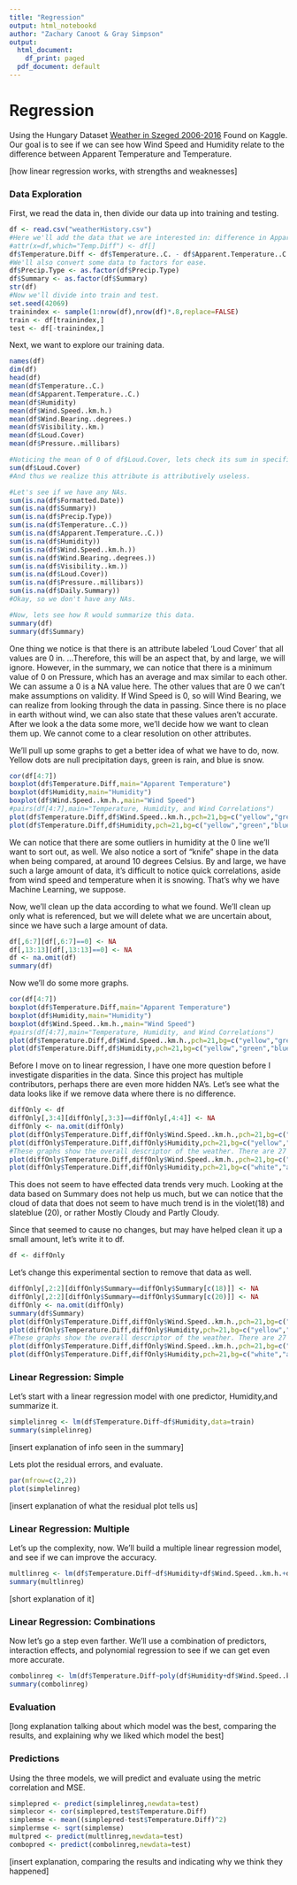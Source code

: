 ```yaml
---
title: "Regression"
output: html_notebookd
author: "Zachary Canoot & Gray Simpson"
output:
  html_document:
    df_print: paged
  pdf_document: default
---
```

# Regression

Using the Hungary Dataset [Weather in Szeged 2006-2016](https://www.kaggle.com/datasets/budincsevity/szeged-weather)
Found on Kaggle. 
Our goal is to see if we can see how Wind Speed and Humidity relate to the difference between Apparent Temperature and Temperature.

[how linear regression works, with strengths and weaknesses]


### Data Exploration
First, we read the data in, then divide our data up into training and testing.
```r
df <- read.csv("weatherHistory.csv")
#Here we'll add the data that we are interested in: difference in Apparent Temp and Temp.
#attr(x=df,which="Temp.Diff") <- df[]
df$Temperature.Diff <- df$Temperature..C. - df$Apparent.Temperature..C.
#We'll also convert some data to factors for ease.
df$Precip.Type <- as.factor(df$Precip.Type)
df$Summary <- as.factor(df$Summary)
str(df)
#Now we'll divide into train and test.
set.seed(42069)
trainindex <- sample(1:nrow(df),nrow(df)*.8,replace=FALSE)
train <- df[trainindex,]
test <- df[-trainindex,]
```



Next, we want to explore our training data. 
```r
names(df)
dim(df)
head(df)
mean(df$Temperature..C.)
mean(df$Apparent.Temperature..C.)
mean(df$Humidity)
mean(df$Wind.Speed..km.h.)
mean(df$Wind.Bearing..degrees.)
mean(df$Visibility..km.)
mean(df$Loud.Cover)
mean(df$Pressure..millibars)

#Noticing the mean of 0 of df$Loud.Cover, lets check its sum in specific.
sum(df$Loud.Cover)
#And thus we realize this attribute is attributively useless.

#Let's see if we have any NAs.
sum(is.na(df$Formatted.Date))
sum(is.na(df$Summary))
sum(is.na(df$Precip.Type))
sum(is.na(df$Temperature..C.))
sum(is.na(df$Apparent.Temperature..C.))
sum(is.na(df$Humidity))
sum(is.na(df$Wind.Speed..km.h.))
sum(is.na(df$Wind.Bearing..degrees.))
sum(is.na(df$Visibility..km.))
sum(is.na(df$Loud.Cover))
sum(is.na(df$Pressure..millibars))
sum(is.na(df$Daily.Summary))
#Okay, so we don't have any NAs.

#Now, lets see how R would summarize this data. 
summary(df)
summary(df$Summary)

```
One thing we notice is that there is an attribute labeled 'Loud Cover' that all values are 0 in.
...Therefore, this will be an aspect that, by and large, we will ignore.
However, in the summary, we can notice that there is a minimum value of 0 on Pressure, which has an average and max similar to each other. We can assume a 0 is a NA value here. 
The other values that are 0 we can't make assumptions on validity.
If Wind Speed is 0, so will Wind Bearing, we can realize from looking through the data in passing. 
Since there is no place in earth without wind, we can also state that these values aren't accurate. After we look a the data some more, we'll decide how we want to clean them up.
We cannot come to a clear resolution on other attributes.


We'll pull up some graphs to get a better idea of what we have to do, now.
Yellow dots are null precipitation days, green is rain, and blue is snow.
```r
cor(df[4:7])
boxplot(df$Temperature.Diff,main="Apparent Temperature")
boxplot(df$Humidity,main="Humidity")
boxplot(df$Wind.Speed..km.h.,main="Wind Speed")
#pairs(df[4:7],main="Temperature, Humidity, and Wind Correlations")
plot(df$Temperature.Diff,df$Wind.Speed..km.h.,pch=21,bg=c("yellow","green","blue")[as.integer(df$Precip.Type)])
plot(df$Temperature.Diff,df$Humidity,pch=21,bg=c("yellow","green","blue")[as.integer(df$Precip.Type)])

```
We can notice that there are some outliers in humidity at the 0 line we'll want to sort out, as well.
We also notice a sort of "knife" shape in the data when being compared, at around 10 degrees Celsius.
By and large, we have such a large amount of data, it's difficult to notice quick correlations, aside from wind speed and temperature when it is snowing.
That's why we have Machine Learning, we suppose. 



Now, we'll clean up the data according to what we found. We'll clean up only what is referenced, but we will delete what we are uncertain about, since we have such a large amount of data.
```r
df[,6:7][df[,6:7]==0] <- NA
df[,13:13][df[,13:13]==0] <- NA
df <- na.omit(df)
summary(df)
```


Now we'll do some more graphs.
```r
cor(df[4:7])
boxplot(df$Temperature.Diff,main="Apparent Temperature")
boxplot(df$Humidity,main="Humidity")
boxplot(df$Wind.Speed..km.h.,main="Wind Speed")
#pairs(df[4:7],main="Temperature, Humidity, and Wind Correlations")
plot(df$Temperature.Diff,df$Wind.Speed..km.h.,pch=21,bg=c("yellow","green","blue")[as.integer(df$Precip.Type)])
plot(df$Temperature.Diff,df$Humidity,pch=21,bg=c("yellow","green","blue")[as.integer(df$Precip.Type)])

```

Before I move on to linear regression, I have one more question before I investigate disparities in the data. 
Since this project has multiple contributors, perhaps there are even more hidden NA's. 
Let's see what the data looks like if we remove data where there is no difference. 
```r
diffOnly <- df
diffOnly[,3:4][diffOnly[,3:3]==diffOnly[,4:4]] <- NA
diffOnly <- na.omit(diffOnly)
plot(diffOnly$Temperature.Diff,diffOnly$Wind.Speed..km.h.,pch=21,bg=c("yellow","green","blue")[as.integer(df$Precip.Type)])
plot(diffOnly$Temperature.Diff,diffOnly$Humidity,pch=21,bg=c("yellow","green","blue")[as.integer(df$Precip.Type)])
#These graphs show the overall descriptor of the weather. There are 27 options.
plot(diffOnly$Temperature.Diff,diffOnly$Wind.Speed..km.h.,pch=21,bg=c("white","aquamarine","blue","brown","green","yellow","red","cyan","darkgray","darkgreen","magenta","orange","dodgerblue","forestgreen","gold","sienna","thistle","violet","springgreen","slateblue","wheat","tomato","yellowgreen","tan","lightblue","hotpink","darkred")[as.integer(df$Summary)])
plot(diffOnly$Temperature.Diff,diffOnly$Humidity,pch=21,bg=c("white","aquamarine","blue","brown","green","yellow","red","cyan","darkgray","darkgreen","magenta","orange","dodgerblue","forestgreen","gold","sienna","thistle","violet","springgreen","slateblue","wheat","tomato","yellowgreen","tan","lightblue","hotpink","darkred")[as.integer(df$Summary)])
```
This does not seem to have effected data trends very much.
Looking at the data based on Summary does not help us much, but we can notice that the cloud of data that does not seem to have much trend is in the violet(18) and slateblue (20), or rather Mostly Cloudy and Partly Cloudy.

Since that seemed to cause no changes, but may have helped clean it up a small amount, let's write it to df.
```r
df <- diffOnly
```


Let's change this experimental section to remove that data as well.
```r
diffOnly[,2:2][diffOnly$Summary==diffOnly$Summary[c(18)]] <- NA
diffOnly[,2:2][diffOnly$Summary==diffOnly$Summary[c(20)]] <- NA
diffOnly <- na.omit(diffOnly)
summary(df$Summary)
plot(diffOnly$Temperature.Diff,diffOnly$Wind.Speed..km.h.,pch=21,bg=c("yellow","green","blue")[as.integer(df$Precip.Type)])
plot(diffOnly$Temperature.Diff,diffOnly$Humidity,pch=21,bg=c("yellow","green","blue")[as.integer(df$Precip.Type)])
#These graphs show the overall descriptor of the weather. There are 27 options.
plot(diffOnly$Temperature.Diff,diffOnly$Wind.Speed..km.h.,pch=21,bg=c("white","aquamarine","blue","brown","green","yellow","red","cyan","darkgray","darkgreen","magenta","orange","dodgerblue","forestgreen","gold","sienna","thistle","violet","springgreen","slateblue","wheat","tomato","yellowgreen","tan","lightblue","hotpink","darkred")[as.integer(df$Summary)])
plot(diffOnly$Temperature.Diff,diffOnly$Humidity,pch=21,bg=c("white","aquamarine","blue","brown","green","yellow","red","cyan","darkgray","darkgreen","magenta","orange","dodgerblue","forestgreen","gold","sienna","thistle","violet","springgreen","slateblue","wheat","tomato","yellowgreen","tan","lightblue","hotpink","darkred")[as.integer(df$Summary)])

```




### Linear Regression: Simple
Let's start with a linear regression model with one predictor, Humidity,and summarize it. 
```r
simplelinreg <- lm(df$Temperature.Diff~df$Humidity,data=train)
summary(simplelinreg)
```
[insert explanation of info seen in the summary]

Lets plot the residual errors, and evaluate.
```r
par(mfrow=c(2,2))
plot(simplelinreg)
```
[insert explanation of what the residual plot tells us]


### Linear Regression: Multiple
Let's up the complexity, now. We'll build a multiple linear regression model, and see if we can improve the accuracy.
```r
multlinreg <- lm(df$Temperature.Diff~df$Humidity+df$Wind.Speed..km.h.+df$Precip.Type,data=train)
summary(multlinreg)
```
[short explanation of it]

### Linear Regression: Combinations
Now let's go a step even farther. We'll use a combination of predictors, interaction effects, and polynomial regression to see if we can get even more accurate. 
```r
combolinreg <- lm(df$Temperature.Diff~poly(df$Humidity+df$Wind.Speed..km.h.)+df$Precip.Type,data=train)
summary(combolinreg)
```

### Evaluation 
[long explanation talking about which model was the best, comparing the results, and explaining why we liked which model the best]


### Predictions
Using the three models, we will predict and evaluate using the metric correlation and MSE. 
```r
simplepred <- predict(simplelinreg,newdata=test)
simplecor <- cor(simplepred,test$Temperature.Diff)
simplemse <- mean((simplepred-test$Temperature.Diff)^2)
simplermse <- sqrt(simplemse)
multpred <- predict(multlinreg,newdata=test)
combopred <- predict(combolinreg,newdata=test)
```
[insert explanation, comparing the results and indicating why we think they happened]



